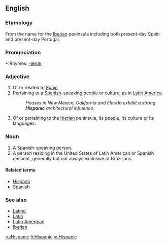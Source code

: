 ==English==

===Etymology===
From {{term|Hispania}} the {{L.}} name for the [[Iberia]]n peninsula including both present-day Spain and present-day Portugal.

===Pronunciation===
*:Rhymes: [[Rhymes:English:-ænɪk|-ænɪk]]

===Adjective===
{{en-adj}}

# Of or related to [[Spain]]
# Pertaining to a [[Spanish]]-speaking people or culture, as in [[Latin]] [[America]].
#:''Houses in New Mexico, California and Florida exhibit a strong '''Hispanic''' architectural influence.''
# {{context|historical}} Of or pertaining to the [[Iberia]]n peninsula, its people, its culture or its languages.

===Noun===
{{en-noun}}

# A Spanish-speaking person.
# A person residing in the United States of Latin American or Spanish descent, generally but not always exclusive of Brazilians.

====Related terms====
* [[Hispano]]
* [[Spanish]]

===See also===
* [[Latino]]
* [[Latin]]
* [[Latin American]]
* [[Iberian]]

[[ru:Hispanic]]
[[fi:Hispanic]]
[[vi:Hispanic]]